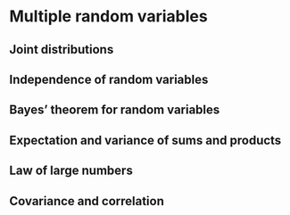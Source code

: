 # Multiple random variables  {#S07-multi-rv}

## Joint distributions  {#joint}

## Independence of random variables  {#independence-rv}

## Bayes’ theorem for random variables  {#bayes-rv}

## Expectation and variance of sums and products  {#sum-product}

## Law of large numbers  {#lln}

## Covariance and correlation  {#covariance}



